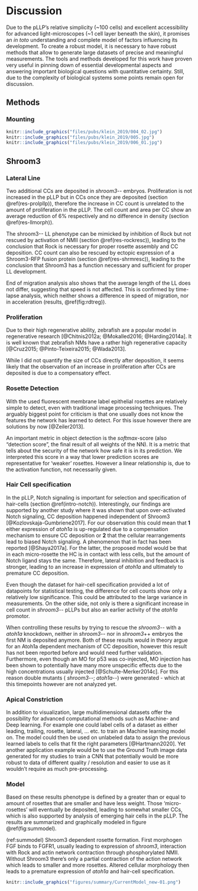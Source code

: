 # Discussion

Due to the pLLP’s relative simplicity (~100 cells) and excellent accessibility for advanced light-microscopes (~1 cell layer beneath the skin), it promises an _in toto_ understanding and complete model of factors influencing its development.
To create a robust model, it is necessary to have robust methods that allow to generate large datasets of precise and meaningful measurements. The tools and methods developed for this work have proven very useful in pinning down of essential developmental aspects and answering important biological questions with quantitative certainty. Still, due to the complexity of biological systems some points remain open for discussion.

## Methods

### Mounting

```r
knitr::include_graphics("files/pubs/klein_2019/004_02.jpg")
knitr::include_graphics("files/pubs/klein_2019/005.jpg")
knitr::include_graphics("files/pubs/klein_2019/006_01.jpg")
```

## Shroom3

### Lateral Line

Two additional CCs are deposited in _shroom3_-\- embryos. Proliferation is not increased in the pLLP but in CCs once they are deposited (section \@ref(res-prolpllp)), therefore the increase in CC count is unrelated to the amount of proliferation in the pLLP. The cell count and area per CC show an average reduction of 6$\%$ respectively and no difference in density (section \@ref(res-llmorph)).

The shroom3-\- LL phenotype can be mimicked by inhibition of Rock but not rescued by activation of NMII (section \@ref(res-rockresc)), leading to the conclusion that Rock is necessary for proper rosette assembly and CC deposition. CC count can also be rescued by ectopic expression of a Shroom3-RFP fusion protein (section \@ref(res-shrmresc)), leading to the conclusion that Shroom3 has a function necessary and sufficient for proper LL development.

End of migration analysis also shows that the average length of the LL does not differ, suggesting that speed is not affected. This is confirmed by time-lapse analysis, which neither shows a difference in speed of migration, nor in acceleration (results, \@ref(fig:rdtreg)).

### Proliferation

Due to their high regenerative ability, zebrafish are a popular model in regenerative research [@Chitnis2012a; @Mokalled2016; @Harding2014a]. It is well known that zebrafish NMs have a rather high regenerative capacity [@Cruz2015; @Pinto-Teixeira2015; @Wada2013]. 

While I did not quantify the size of CCs directly after deposition, it seems likely that the observation of an increase in proliferation after CCs are deposited is due to a compensatory effect.

### Rosette Detection

With the used fluorescent membrane label epithelial rosettes are relatively simple to detect, even with traditional image processing techniques. The arguably biggest point for criticism is that one usually does not know the features the network has learned to detect. For this issue however there are solutions by now [@Zeiler2013].

An important metric in object detection is the _softmax_-score (also "detection score", the final result of all weights of the NN). It is a metric that tells about the security of the network how safe it is in its prediction. We interpreted this score in a way that lower prediction scores are representative for ‘weaker’ rosettes. However a linear relationship is, due to the activation function, not necessarily given.

### Hair Cell specification

In the pLLP, Notch signaling is important for selection and specification of hair-cells (section \@ref(intro-notch)). Interestingly, our findings are supported by another study where it was shown that upon over-activated Notch signaling, CC deposition happened independent of Shroom3 [@Kozlovskaja-Gumbriene2017]. For our observation this could mean that **1** either expression of _atoh1a_ is up-regulated due to a compensation mechanism to ensure CC deposition or **2** that the cellular rearrangements lead to biased Notch signaling. A phenomenon that in fact has been reported [@Shaya2017a]. For the latter, the proposed model would be that in each micro-rosette the HC is in contact with less cells, but the amount of Notch ligand stays the same. Therefore, lateral inhibition and feedback is stronger, leading to an increase in expression of _atoh1a_ and ultimately to premature CC deposition.

Even though the dataset for hair-cell specification provided a lot of datapoints for statistical testing, the difference for cell counts show only a relatively low significance. This could be attributed to the large variance in measurements. On the other side, not only is there a significant increase in cell count in _shroom3_-\- pLLPs but also an earlier activity of the _atoh1a_ promotor. 

When controlling these results by trying to rescue the _shroom3_-\- with a _atoh1a_ knockdown, neither in _shroom3_-\- nor in _shroom3_++ embryos the first NM is deposited anymore. Both of these results would in theory argue for an Atoh1a dependent mechanism of CC deposition, however this result has not been reported before and would need further validation. Furthermore, even though an MO for p53 was co-injected, MO injection has been shown to potentially have many more unspecific effects due to the high concentrations usually injected [@Schulte-Merker2014c]. For this reason double mutants ( _shroom3_-\-; _atoh1a_-\-) were generated - which at this timepoints however are not analyzed yet.

### Apical Constriction

In addition to visualization, large multidimensional datasets offer the possibility for advanced computational methods such as Machine- and Deep learning. For example one could label cells of a dataset as either leading, trailing, rosette, lateral, ... etc. to train an Machine learning model on. The model could then be used on unlabeled data to assign the previous learned labels to cells that fit the right parameters [@Hartmann2020]. Yet another application example would be to use the Ground Truth image data generated for my studies to train a CNN that potentially would be more robust to data of different quality / resolution and easier to use as it wouldn’t require as much pre-processing.

### Model

Based on these results phenotype is defined by a greater than or equal to amount of rosettes that are smaller and have less weight. Those ‘micro-rosettes’ will eventually be deposited, leading to somewhat smaller CCs, which is also supported by analysis of emerging hair cells in the pLLP. The results are summarized and graphically modeled in figure \@ref(fig:summodel).

(ref:summodel) Shroom3 dependent rosette formation. First morphogen FGF binds to FGFR1, usually leading to expression of _shroom3_, interaction with Rock and actin network contraction through phosphorylated NMII. Without Shroom3 there's only a partial contraction of the action network which leads to smaller and more rosettes. Altered cellular morphology then leads to a premature expression of _atoh1a_ and hair-cell specification.

```r
knitr::include_graphics("figures/summary/CurrentModel_new-01.png")
```